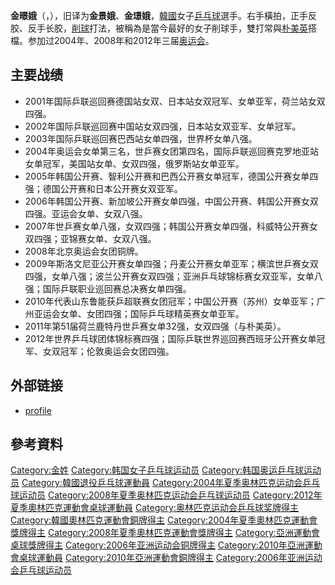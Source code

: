 {{noteTA|G1=Table Tennis}}
{{Infobox 乒乓球
| playername= 金暻娥<ref>{{cite web|title=김경아 金璟娥 Kim Kyung Ah|url=http://people.sports.or.kr/servlet/PGEPersonViewSV?PERSON_NO=200312013306&SEQ=|publisher=Korea Sports Council & Korean Olympic Committee}}{{dead link|date=2018年4月 |bot=InternetArchiveBot |fix-attempted=yes }}{{ko}}</ref>
| image= 
| imagesize=
| caption =  
| fullname = 김경아 (Kim Kyung-Ah)
| nicknames =  
| hrank=  ITTF第4名（2010年10月）<ref>[http://www.ittf.com/ittf_ranking/world_ranking_per_name.asp?Player_ID=104599&Siniors=1&U18=0&U21=0&s_Gender=&s_Month=&s_Year=&s_vName=&Formtbl_ranking_Sorting=7&Formtbl_ranking_Sorted=7& World ranking Record for KIM Kyungah (KOR)] {{webarchive|url=https://web.archive.org/web/20090102223735/http://www.ittf.com/ittf_ranking/world_ranking_per_name.asp?Player_ID=104599&Siniors=1&U18=0&U21=0&s_Gender=&s_Month=&s_Year=&s_vName=&Formtbl_ranking_Sorting=7&Formtbl_ranking_Sorted=7& |date=2009-01-02 }}</ref>
| club =  
| nationality = {{KOR}}
| playingstyle = 右手[[横板|横板]]正手反胶反手長顆粒、削球 
| birthdate = {{birth date and age|1977|5|25}}
| birthplace = {{KOR}}[[大田|大田]]
| height = 
| weight = 
| deathdate = 
| deathplace =
| medaltemplates=
{{MedalCountry|{{KOR}}}}
{{MedalSport | 女子[[乒乓球|乒乓球]]}}
{{MedalCompetition | [[夏季奥林匹克运动会|夏季奥林匹克运动会]]}}
{{MedalBronze| [[2004年夏季奥林匹克运动会|2004年 雅典]]|[[2004年夏季奥林匹克运动会乒乓球比賽|女子单打]]}}
{{MedalBronze| [[2008年夏季奥林匹克运动会|2008年 北京]]|[[2008年夏季奥林匹克运动会乒乓球比賽|女子团体]]}}
{{MedalCompetition|[[世界乒乓球锦标赛|世界乒乓球锦标赛]]}}
{{MedalBronze|[[2007年世界乒乓球錦標賽|2007年 薩格勒布]]|女子雙打}}
{{MedalBronze|[[2009年世界乒乓球錦標賽|2009年 橫濱]]|女子雙打}}
{{MedalBronze|[[2011年世界乒乓球锦标赛|2011年 鹿特丹]]|女子雙打}}
{{MedalBronze|[[2012年世界乒乓球團體錦標賽|2012年 多特蒙德]]|女子團體}}
{{MedalCompetition | [[亞洲運動會|亞洲運動會]]}}
{{MedalBronze | [[2010年亞洲運動會|2010年 廣州]] | [[2010年亞洲運動會乒乓球比賽|女子单打]]}}
{{MedalBronze | [[2010年亞洲運動會|2010年 廣州]] | [[2010年亞洲運動會乒乓球比賽|女子团体]]}}
{{MedalBronze | [[2006年亚洲运动会|2006年 多哈]] | 女子团体}}
{{MedalBronze | [[2006年亚洲运动会|2006年 多哈]] | 混合雙打}}
}}
{{Infobox Korean name
|hangul=김경아
|hanja=金暻娥
}}
'''金暻娥'''（{{lang-ko|'''김경아'''}}，{{bd|1977年|5月25日}}），旧译为'''金景娥'''、'''金璟娥'''，[[韓國|韓國]]女子[[乒乓球|乒乓球]]選手。右手橫拍，正手反胶、反手长胶，[[网球#削球|削球]]打法，被稱為是當今最好的女子削球手，雙打常與[[朴美英|朴美英]]搭檔。参加过2004年、2008年和2012年三届[[奥运会|奥运会]]。

== 主要战绩==
*2001年国际乒联巡回赛德国站女双、日本站女双冠军、女单亚军，荷兰站女双四强。
*2002年国际乒联巡回赛中国站女双四强，日本站女双亚军、女单冠军。
*2003年国际乒联巡回赛巴西站女单四强，世界杯女单八强。
*2004年奥运会女单第三名，世乒赛女团第四名，国际乒联巡回赛克罗地亚站女单冠军，美国站女单、女双四强，俄罗斯站女单亚军。
*2005年韩国公开赛、智利公开赛和巴西公开赛女单冠军，德国公开赛女单四强；德国公开赛和日本公开赛女双亚军。
*2006年韩国公开赛、新加坡公开赛女单四强，中国公开赛、韩国公开赛女双四强。亚运会女单、女双八强。
*2007年世乒赛女单八强，女双四强；韩国公开赛女单四强，科威特公开赛女双四强；亚锦赛女单、女双八强。
*2008年北京奥运会女团铜牌。
*2009年斯洛文尼亚公开赛女单四强；丹麦公开赛女单亚军；横滨世乒赛女双四强，女单八强；波兰公开赛女双四强；亚洲乒乓球锦标赛女双亚军，女单八强；国际乒联职业巡回赛总决赛女单四强。
*2010年代表山东鲁能获乒超联赛女团冠军；中国公开赛（苏州）女单亚军；广州亚运会女单、女团四强；国际乒乓球精英赛女单亚军。
*2011年第51届荷兰鹿特丹世乒赛女单32强，女双四强（与朴美英）。
*2012年世界乒乓球团体锦标赛四强；国际乒联世界巡回赛西班牙公开赛女单冠军、女双冠军；伦敦奥运会女团四強。

== 外部链接 ==
* [http://www.databaseolympics.com/players/playerpage.htm?ilkid=KIMKYU04 profile] {{Wayback|url=http://www.databaseolympics.com/players/playerpage.htm?ilkid=KIMKYU04 |date=20080919044339 }}

== 參考資料 ==
{{reflist}}

{{韩国乒乓球}}

{{Authority control}}
{{DEFAULTSORT:Kim, Kyung-Ah}}
[[Category:金姓|Category:金姓]]
[[Category:韩国女子乒乓球运动员|Category:韩国女子乒乓球运动员]]
[[Category:韩国奥运乒乓球运动员|Category:韩国奥运乒乓球运动员]]
[[Category:韓國退役乒乓球運動員|Category:韓國退役乒乓球運動員]]
[[Category:2004年夏季奥林匹克运动会乒乓球运动员|Category:2004年夏季奥林匹克运动会乒乓球运动员]]
[[Category:2008年夏季奥林匹克运动会乒乓球运动员|Category:2008年夏季奥林匹克运动会乒乓球运动员]]
[[Category:2012年夏季奧林匹克運動會桌球運動員|Category:2012年夏季奧林匹克運動會桌球運動員]]
[[Category:奥林匹克运动会乒乓球奖牌得主|Category:奥林匹克运动会乒乓球奖牌得主]]
[[Category:韓國奧林匹克運動會銅牌得主|Category:韓國奧林匹克運動會銅牌得主]]
[[Category:2004年夏季奧林匹克運動會獎牌得主|Category:2004年夏季奧林匹克運動會獎牌得主]]
[[Category:2008年夏季奧林匹克運動會獎牌得主|Category:2008年夏季奧林匹克運動會獎牌得主]]
[[Category:亞洲運動會桌球獎牌得主|Category:亞洲運動會桌球獎牌得主]]
[[Category:2006年亚洲运动会铜牌得主|Category:2006年亚洲运动会铜牌得主]]
[[Category:2010年亞洲運動會桌球運動員|Category:2010年亞洲運動會桌球運動員]]
[[Category:2010年亞洲運動會銅牌得主|Category:2010年亞洲運動會銅牌得主]]
[[Category:2006年亚洲运动会乒乓球运动员|Category:2006年亚洲运动会乒乓球运动员]]